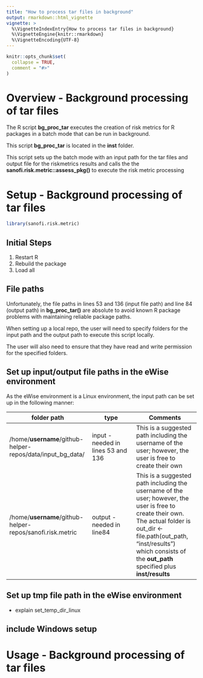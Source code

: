 ```yaml
---
title: "How to process tar files in background"
output: rmarkdown::html_vignette
vignette: >
  %\VignetteIndexEntry{How to process tar files in background}
  %\VignetteEngine{knitr::rmarkdown}
  %\VignetteEncoding{UTF-8}
---
```


```r
knitr::opts_chunk$set(
  collapse = TRUE,
  comment = "#>"
)
```

# Overview - Background processing of tar files

The R script **bg_proc_tar** executes the creation of risk metrics for R packages in a batch mode that can
be run in background.

This script **bg_proc_tar** is located in the **inst** folder.

This script sets up the batch mode with an input path for the tar files and output file for the riskmetrics results and calls the the **sanofi.risk.metric::assess_pkg()** to execute the risk metric processing

# Setup - Background processing of tar files

```r
library(sanofi.risk.metric)
```

## Initial Steps

1. Restart R
2. Rebuild the package
3. Load all

## File paths

Unfortunately, the file paths in lines 53 and 136 (input file path) and line 84 (output path) in **bg_proc_tar()** are absolute to avoid known R package problems with maintaining reliable package paths.

When setting up a local repo, the user will need to specify folders for the input path and the output path to execute this script locally. 

The user will also need to ensure that they have read and write permission for the specified folders.

## Set up input/output file paths in the eWise environment

As the eWise environment is a Linux environment, the input path can be set up in the following manner:

| folder path | type  | Comments |
|-------------|-------|----------|
| /home/**username**/github-helper-repos/data/input_bg_data/ | input - needed in lines 53 and 136  | This is a suggested path including the username of the user; however, the user is free to create their own |
| /home/**username**/github-helper-repos/sanofi.risk.metric | output - needed in line84  | This is a suggested path including the username of the user; however, the user is free to create their own. The actual folder is out_dir <- file.path(out_path, "inst/results") which consists of the **out_path** specified plus **inst/results** |

## Set up tmp file path in the eWise environment

- explain set_temp_dir_linux

## include Windows setup


# Usage - Background processing of tar files